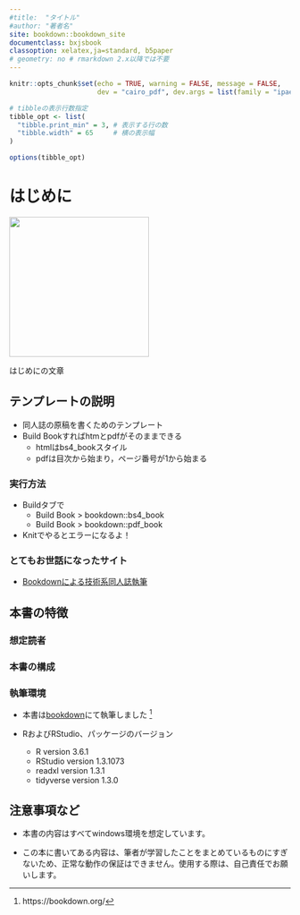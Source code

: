 ```yaml
---
#title:  "タイトル"
#author: "著者名"
site: bookdown::bookdown_site
documentclass: bxjsbook
classoption: xelatex,ja=standard, b5paper
# geometry: no # rmarkdown 2.x以降では不要
---
```


<!-- 全体の設定 -->
```r
knitr::opts_chunk$set(echo = TRUE, warning = FALSE, message = FALSE,
                      dev = "cairo_pdf", dev.args = list(family = "ipaexg")) # pdfでggplot2の日本語出力に必要な設定→html不可？

# tibbleの表示行数指定
tibble_opt <- list(
  "tibble.print_min" = 3, # 表示する行の数
  "tibble.width" = 65     # 横の表示幅
)

options(tibble_opt)

```
<!-- 全体の設定ここまで -->

# はじめに {-#hajimeni}

<!-- 表紙画像をここに -->
<!-- 枠線がつく部分は要検討 -->

![](images/cover.png){.cover width="250"}

はじめにの文章

## テンプレートの説明 {-}

* 同人誌の原稿を書くためのテンプレート
* Build Bookすればhtmとpdfがそのままできる
  + htmlはbs4_bookスタイル
  + pdfは目次から始まり，ページ番号が1から始まる

### 実行方法 {-}

* Buildタブで
  + Build Book > bookdown::bs4_book
  + Build Book > bookdown::pdf_book
* Knitでやるとエラーになるよ！

### とてもお世話になったサイト {-}

* [Bookdownによる技術系同人誌執筆](https://teastat.blogspot.com/2019/01/bookdown.html)


## 本書の特徴 {-}
### 想定読者 {-}
### 本書の構成 {-#structure} 
### 執筆環境 {-}
* 本書は[bookdown](https://bookdown.org/)にて執筆しました ^[https://bookdown.org/]

* RおよびRStudio、パッケージのバージョン
  + R version 3.6.1
  + RStudio version 1.3.1073
  + readxl version 1.3.1
  + tidyverse version 1.3.0  

## 注意事項など {-}
* 本書の内容はすべてwindows環境を想定しています。

* この本に書いてある内容は、筆者が学習したことをまとめているものにすぎないため、正常な動作の保証はできません。使用する際は、自己責任でお願いします。 

